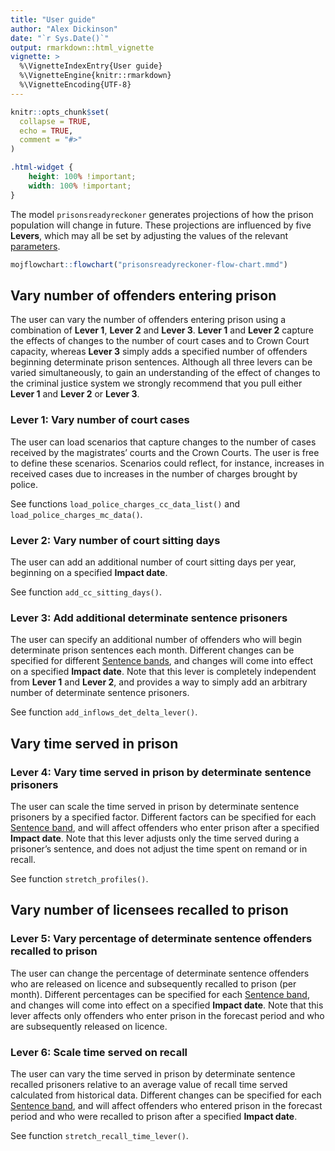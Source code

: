 ```yaml
---
title: "User guide"
author: "Alex Dickinson"
date: "`r Sys.Date()`"
output: rmarkdown::html_vignette
vignette: >
  %\VignetteIndexEntry{User guide}
  %\VignetteEngine{knitr::rmarkdown}
  %\VignetteEncoding{UTF-8}
---
```


```r
knitr::opts_chunk$set(
  collapse = TRUE,
  echo = TRUE,
  comment = "#>"
)
```

```css
.html-widget {
    height: 100% !important;
    width: 100% !important;
}
```

<!---
```r
#library(mojmodel)
```
--->


The model `prisonsreadyreckoner` generates projections of how the prison
population will change in future. These projections are influenced by five
**Levers**, which may all be set by adjusting the values of the relevant
[parameters][parameters].

<div>
```r
mojflowchart::flowchart("prisonsreadyreckoner-flow-chart.mmd")
```
</div>

## Vary number of offenders entering prison

The user can vary the number of offenders entering prison using a combination of
**Lever 1**, **Lever 2** and **Lever 3**. **Lever 1** and **Lever 2** capture
the effects of changes to the number of court cases and to Crown Court capacity,
whereas **Lever 3** simply adds a specified number of offenders beginning
determinate prison sentences. Although all three levers can be varied
simultaneously, to gain an understanding of the effect of changes to the
criminal justice system we strongly recommend that you pull either **Lever 1**
and **Lever 2** or **Lever 3**.


### **Lever 1**: Vary number of court cases

The user can load scenarios that capture changes to the number of cases received
by the magistrates' courts and the Crown Courts. The user is free to define
these scenarios. Scenarios could reflect, for instance, increases in received
cases due to increases in the number of charges brought by police.

See functions `load_police_charges_cc_data_list()` and
`load_police_charges_mc_data()`.


### **Lever 2**: Vary number of court sitting days {#lever-vary-number-of-court-sitting-days}

The user can add an additional number of court sitting days per year, beginning
on a specified **Impact date**.

See function `add_cc_sitting_days()`.


### **Lever 3**: Add additional determinate sentence prisoners {#lever-add-additional-determinate-sentence-prisoners}

The user can specify an additional number of offenders who will begin
determinate prison sentences each month. Different changes can be specified for
different [Sentence bands][sentence-bands], and changes will come into effect on
a specified **Impact date**. Note that this lever is completely independent from
**Lever 1** and **Lever 2**, and provides a way to simply add an arbitrary
number of determinate sentence prisoners.

See function `add_inflows_det_delta_lever()`.


## Vary time served in prison

### **Lever 4**: Vary time served in prison by determinate sentence prisoners {#lever-vary-time-served-in-prison-by-determinate-sentence-prisoners}

The user can scale the time served in prison by determinate sentence prisoners
by a specified factor. Different factors can be specified for each [Sentence
band][sentence-bands], and will affect offenders who enter prison after a
specified **Impact date**. Note that this lever adjusts only the time served
during a prisoner’s sentence, and does not adjust the time spent on remand or in
recall.

See function `stretch_profiles()`.


## Vary number of licensees recalled to prison

### **Lever 5**: Vary percentage of determinate sentence offenders recalled to prison {#lever-vary-percentage-of-offenders-recalled-to-prison}

The user can change the percentage of determinate sentence offenders who are
released on licence and subsequently recalled to prison (per month). Different
percentages can be specified for each [Sentence band][sentence-bands], and changes
will come into effect on a specified **Impact date**. Note that this lever affects
only offenders who enter prison in the forecast period and who are subsequently
released on licence.

### Lever 6: Scale time served on recall

The user can vary the time served in prison by determinate sentence recalled
prisoners relative to an average value of recall time served calculated from
historical data. Different changes can be specified for each
[Sentence band][sentence-bands], and will affect offenders who entered prison in the
forecast period and who were recalled to prison after a specified **Impact date**.

See function `stretch_recall_time_lever()`.


<!-- Cross-vignette references -->
[parameters]: ./parameters.html#parameters "Parameters"
[sentence-bands]: ./sentence-bands.html#sentence-bands "Sentence bands"







